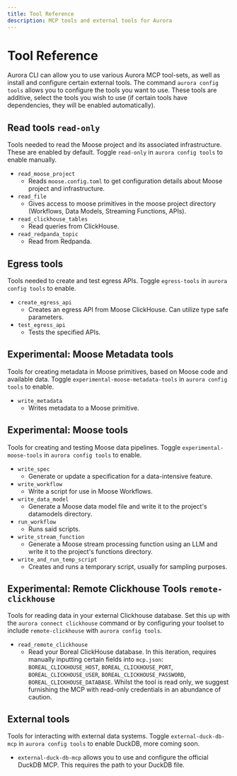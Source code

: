 ```yaml
---
title: Tool Reference
description: MCP tools and external tools for Aurora
---
```


# Tool Reference

Aurora CLI can allow you to use various Aurora MCP tool-sets, as well as install and configure certain external tools. The command `aurora config tools` allows you to configure the tools you want to use. These tools are additive, select the tools you wish to use (if certain tools have dependencies, they will be enabled automatically).

## Read tools `read-only` 
Tools needed to read the Moose project and its associated infrastructure. These are enabled by default. Toggle `read-only` in `aurora config tools` to enable manually.

- `read_moose_project`
    - Reads `moose.config.toml` to get configuration details about Moose project and infrastructure.
- `read_file`
    - Gives access to moose primitives in the moose project directory (Workflows, Data Models, Streaming Functions, APIs).
- `read_clickhouse_tables`
    - Read queries from ClickHouse.
- `read_redpanda_topic`
    - Read from Redpanda.

## Egress tools
Tools needed to create and test egress APIs. Toggle `egress-tools` in `aurora config tools` to enable.

- `create_egress_api`
    - Creates an egress API from Moose ClickHouse. Can utilize type safe parameters.
- `test_egress_api`
    - Tests the specified APIs.

## Experimental: Moose Metadata tools 
Tools for creating metadata in Moose primitives, based on Moose code and available data. Toggle `experimental-moose-metadata-tools` in `aurora config tools` to enable.

- `write_metadata`
    - Writes metadata to a Moose primitive.

## Experimental: Moose tools 
Tools for creating and testing Moose data pipelines. Toggle `experimental-moose-tools` in `aurora config tools` to enable.

- `write_spec`
    - Generate or update a specification for a data-intensive feature.
- `write_workflow`
    - Write a script for use in Moose Workflows.
- `write_data_model`
    - Generate a Moose data model file and write it to the project's datamodels directory.
- `run_workflow`
    - Runs said scripts.
- `write_stream_function`
    - Generate a Moose stream processing function using an LLM and write it to the project's functions directory.
- `write_and_run_temp_script`
    - Creates and runs a temporary script, usually for sampling purposes.

## Experimental: Remote Clickhouse  Tools `remote-clickhouse`
Tools for reading data in your external Clickhouse database. Set this up with the `aurora connect clickhouse` command or by configuring your toolset to include `remote-clickhouse` with `aurora config tools`.

- `read_remote_clickhouse`
    - Read your Boreal ClickHouse database. In this iteration, requires manually inputting certain fields into `mcp.json`: `BOREAL_CLICKHOUSE_HOST`, `BOREAL_CLICKHOUSE_PORT`, `BOREAL_CLICKHOUSE_USER`, `BOREAL_CLICKHOUSE_PASSWORD`, `BOREAL_CLICKHOUSE_DATABASE`. Whilst the tool is read only, we suggest furnishing the MCP with read-only credentials in an abundance of caution.

## External tools
Tools for interacting with external data systems. Toggle `external-duck-db-mcp` in `aurora config tools` to enable DuckDB, more coming soon.

- `external-duck-db-mcp` allows you to use and configure the official DuckDB MCP. This requires the path to your DuckDB file.
